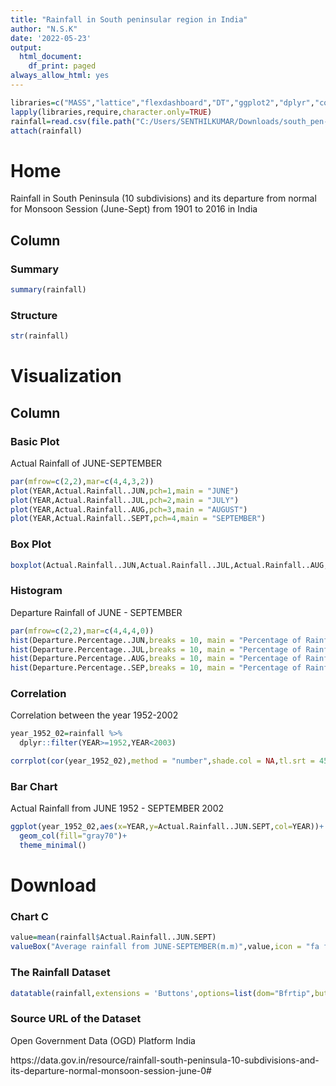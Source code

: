 ---
title: "Rainfall in South peninsular region in India"
author: "N.S.K"
date: '2022-05-23'
output:
  html_document:
    df_print: paged
always_allow_html: yes
---

```{r setup, include=FALSE}
libraries=c("MASS","lattice","flexdashboard","DT","ggplot2","dplyr","corrplot")
lapply(libraries,require,character.only=TRUE)
rainfall=read.csv(file.path("C:/Users/SENTHILKUMAR/Downloads/south_pen-India_rainfall_act_dep_1901_2016.csv"),header=T)
attach(rainfall)
```

# Home {.tabset}

Rainfall in South Peninsula (10 subdivisions) and its departure from normal for Monsoon Session (June-Sept) from 1901 to 2016 in India

Column {.tabset .tabset-fade}
-------------------------------------------------------------------------------

### Summary

```{r fig.height=10}
summary(rainfall)
```

### Structure

```{r}
str(rainfall)
```

# Visualization 

Column {.tabset .tabset-fade}
-------------------------------------------------------------------------------

### Basic Plot {.tabset}

Actual Rainfall of JUNE-SEPTEMBER

```{r fig.height=12, fig.width=13}
par(mfrow=c(2,2),mar=c(4,4,3,2))
plot(YEAR,Actual.Rainfall..JUN,pch=1,main = "JUNE")
plot(YEAR,Actual.Rainfall..JUL,pch=2,main = "JULY")
plot(YEAR,Actual.Rainfall..AUG,pch=3,main = "AUGUST")
plot(YEAR,Actual.Rainfall..SEPT,pch=4,main = "SEPTEMBER")
```


### Box Plot 

```{r}
boxplot(Actual.Rainfall..JUN,Actual.Rainfall..JUL,Actual.Rainfall..AUG,Actual.Rainfall..SEPT,names = c("JUNE","JULY","AUGUST","SEPTEMBER"),col = c("red","seagreen","tan","cyan"),xlab="Months",main="Actual Rainfall from JUNE - SEPTEMBER")
```

### Histogram

Departure Rainfall of JUNE - SEPTEMBER

```{r fig.height=12, fig.width=12, paged.print=TRUE}
par(mfrow=c(2,2),mar=c(4,4,4,0))
hist(Departure.Percentage..JUN,breaks = 10, main = "Percentage of Rainfall in JUNE",col = "lightblue",col.main="black")
hist(Departure.Percentage..JUL,breaks = 10, main = "Percentage of Rainfall in JULY",col = "lightblue1",col.main="black")
hist(Departure.Percentage..AUG,breaks = 10, main = "Percentage of Rainfall in AUGUST",col = "lightblue2",col.main="black")
hist(Departure.Percentage..SEP,breaks = 10, main = "Percentage of Rainfall in SEPTEMBER",col = "lightblue3",col.main="black")
```

### Correlation

Correlation between the year 1952-2002

```{r}
year_1952_02=rainfall %>%
  dplyr::filter(YEAR>=1952,YEAR<2003)
```

```{r fig.height=8, fig.width=13}
corrplot(cor(year_1952_02),method = "number",shade.col = NA,tl.srt = 45)
```

### Bar Chart

Actual Rainfall from JUNE 1952 - SEPTEMBER 2002 

```{r fig.height=12, fig.width=12}
ggplot(year_1952_02,aes(x=YEAR,y=Actual.Rainfall..JUN.SEPT,col=YEAR))+
  geom_col(fill="gray70")+
  theme_minimal()
```


# Download 

### Chart C
```{r}
value=mean(rainfall$Actual.Rainfall..JUN.SEPT)
valueBox("Average rainfall from JUNE-SEPTEMBER(m.m)",value,icon = "fa fa-user")
```

### The Rainfall Dataset

```{r fig.height=20, fig.width=15, paged.print=TRUE}
datatable(rainfall,extensions = 'Buttons',options=list(dom="Bfrtip",buttons=c('copy','print','pdf','csv')))
```

### Source URL of the Dataset

Open Government Data (OGD) Platform India

https://data.gov.in/resource/rainfall-south-peninsula-10-subdivisions-and-its-departure-normal-monsoon-session-june-0#